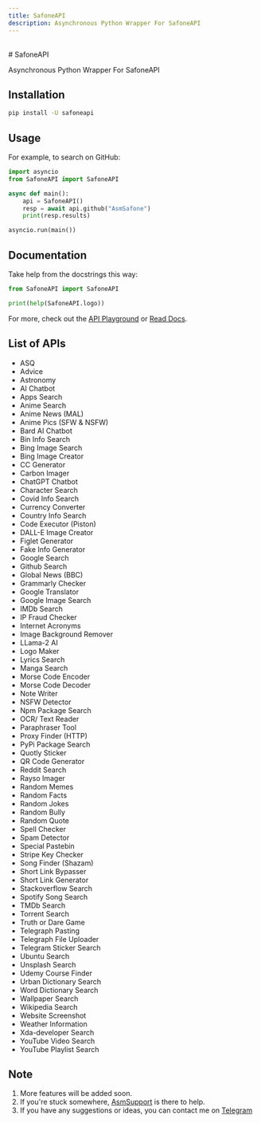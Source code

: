 ```yaml
---
title: SafoneAPI
description: Asynchronous Python Wrapper For SafoneAPI
---
```



<Cards>
  <Card title="Github Repo" href="https://Github.com/asmsafone/safoneApi" />
  <Card title="pypi" href="https://pypi.org/project/safoneApi" />
</Cards>

<br/>
# SafoneAPI

Asynchronous Python Wrapper For SafoneAPI

## Installation

```sh
pip install -U safoneapi
```

## Usage

For example, to search on GitHub:

```py
import asyncio
from SafoneAPI import SafoneAPI

async def main():
    api = SafoneAPI()
    resp = await api.github("AsmSafone")
    print(resp.results)

asyncio.run(main())
```

## Documentation

Take help from the docstrings this way:

```py
from SafoneAPI import SafoneAPI

print(help(SafoneAPI.logo))
```

For more, check out the [API Playground](https://api.safone.dev/docs) or [Read Docs](https://api.safone.dev/redoc).

## List of APIs

- ASQ
- Advice
- Astronomy
- AI Chatbot
- Apps Search
- Anime Search
- Anime News (MAL)
- Anime Pics (SFW & NSFW)
- Bard AI Chatbot
- Bin Info Search
- Bing Image Search
- Bing Image Creator
- CC Generator
- Carbon Imager
- ChatGPT Chatbot
- Character Search
- Covid Info Search
- Currency Converter
- Country Info Search
- Code Executor (Piston)
- DALL-E Image Creator
- Figlet Generator
- Fake Info Generator
- Google Search
- Github Search
- Global News (BBC)
- Grammarly Checker
- Google Translator
- Google Image Search
- IMDb Search
- IP Fraud Checker
- Internet Acronyms
- Image Background Remover
- LLama-2 AI
- Logo Maker
- Lyrics Search
- Manga Search
- Morse Code Encoder
- Morse Code Decoder
- Note Writer
- NSFW Detector
- Npm Package Search
- OCR/ Text Reader
- Paraphraser Tool
- Proxy Finder (HTTP)
- PyPi Package Search
- Quotly Sticker
- QR Code Generator
- Reddit Search
- Rayso Imager
- Random Memes
- Random Facts
- Random Jokes
- Random Bully
- Random Quote
- Spell Checker
- Spam Detector
- Special Pastebin
- Stripe Key Checker
- Song Finder (Shazam)
- Short Link Bypasser
- Short Link Generator
- Stackoverflow Search
- Spotify Song Search
- TMDb Search
- Torrent Search
- Truth or Dare Game
- Telegraph Pasting
- Telegraph File Uploader
- Telegram Sticker Search
- Ubuntu Search
- Unsplash Search
- Udemy Course Finder
- Urban Dictionary Search
- Word Dictionary Search
- Wallpaper Search
- Wikipedia Search
- Website Screenshot
- Weather Information
- Xda-developer Search
- YouTube Video Search
- YouTube Playlist Search

## Note

1. More features will be added soon.
2. If you're stuck somewhere, [AsmSupport](https://t.me/AsmSupport) is there to help.
3. If you have any suggestions or ideas, you can contact me on [Telegram](https://t.me/AsmSafone)